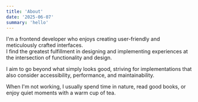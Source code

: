 ```yaml
---
title: 'About'
date: '2025-06-07'
summary: 'hello'
---
```


I'm a frontend developer who enjoys creating user-friendly and meticulously crafted interfaces.  
I find the greatest fulfillment in designing and implementing experiences at the intersection of functionality and design.

I aim to go beyond what simply looks good, striving for implementations that also consider accessibility, performance, and maintainability.

When I'm not working, I usually spend time in nature, read good books, or enjoy quiet moments with a warm cup of tea.
